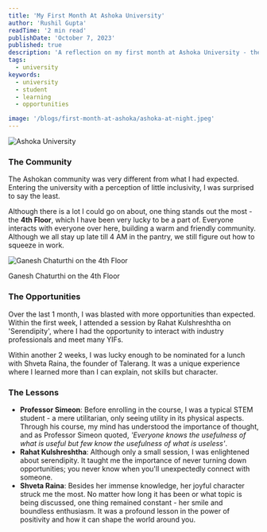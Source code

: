 ```yaml
---
title: 'My First Month At Ashoka University'
author: 'Rushil Gupta'
readTime: '2 min read'
publishDate: 'October 7, 2023'
published: true
description: 'A reflection on my first month at Ashoka University - the community, the opportunities, and the lessons.'
tags:
  - university
keywords:
  - university
  - student
  - learning
  - opportunities

image: '/blogs/first-month-at-ashoka/ashoka-at-night.jpeg'
---
```


<BlogInfo frontmatter={frontmatter} />

![Ashoka University](/blogs/first-month-at-ashoka/ashoka-at-night.jpeg)

### The Community

The Ashokan community was very different from what I had expected. Entering the university with a perception of little inclusivity, I was surprised to
say the least.

Although there is a lot I could go on about, one thing stands out the most - the **4th Floor**, which I have been very lucky to be a part of. Everyone
interacts with everyone over here, building a warm and friendly community. Although we all stay up late till 4 AM in the pantry, we still figure out
how to squeeze in work.

<div className="image-caption">
  <img src="/blogs/first-month-at-ashoka/ganesh-chaturthi-ashoka.jpeg" alt="Ganesh Chaturthi on the 4th Floor" className="mx-auto" />
  <p>Ganesh Chaturthi on the 4th Floor</p>
</div>

### The Opportunities

Over the last 1 month, I was blasted with more opportunities than expected. Within the first week, I attended a session by Rahat Kulshreshtha on
'Serendipity', where I had the opportunity to interact with industry professionals and meet many YIFs.

Within another 2 weeks, I was lucky enough to be nominated for a lunch with Shveta Raina, the founder of Talerang. It was a unique experience where I
learned more than I can explain, not skills but character.

### The Lessons

- **Professor Simeon**: Before enrolling in the course, I was a typical STEM student - a mere utilitarian, only seeing utility in its physical
  aspects. Through his course, my mind has understood the importance of thought, and as Professor Simeon quoted, _'Everyone knows the usefulness of
  what is useful but few know the usefulness of what is useless'_.
- **Rahat Kulshreshtha**: Although only a small session, I was enlightened about serendipity. It taught me the importance of never turning down
  opportunities; you never know when you'll unexpectedly connect with someone.
- **Shveta Raina**: Besides her immense knowledge, her joyful character struck me the most. No matter how long it has been or what topic is being
  discussed, one thing remained constant - her smile and boundless enthusiasm. It was a profound lesson in the power of positivity and how it can
  shape the world around you.
